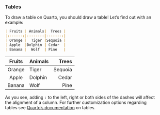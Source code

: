 
### Tables

To draw a table on Quarto, you should draw a table! Let's find out with an example:

``` markdown
| Fruits | Animals|  Trees |
|:------:|:-------|-------:|
| Orange |  Tiger |Sequoia |
| Apple  |Dolphin | Cedar  |
| Banana |  Wolf  | Pine   |
```

| Fruits | Animals |   Trees |
|:------:|:--------|--------:|
| Orange | Tiger   | Sequoia |
| Apple  | Dolphin |   Cedar |
| Banana | Wolf    |    Pine |

As you see, adding `:` to the left, right or both sides of the dashes will affect the alignment of a column. For further customization options regarding tables see [Quarto's documentation](https://quarto.org/docs/authoring/tables.html) on tables.